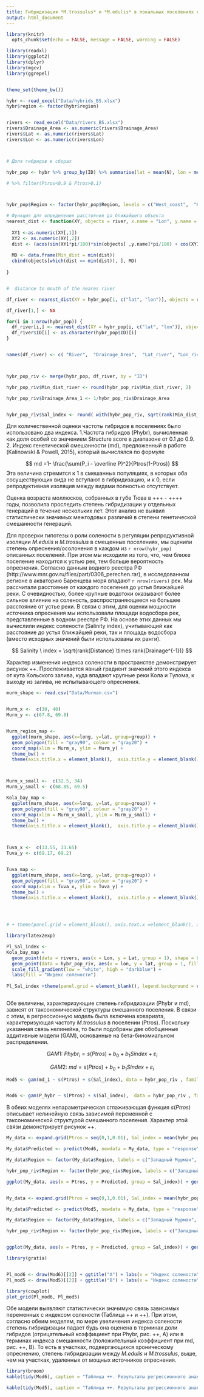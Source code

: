 ```yaml
---
title: Гибридизация *M.trossulus* и *M.edulis* в локальных поселениях кольской гибридной зоны
output: html_document
---
```


```r
library(knitr)
  opts_chunk$set(echo = FALSE, message = FALSE, warning = FALSE)
```


```r
library(readxl)
library(ggplot2)
library(dplyr)
library(mgcv)
library(ggrepel)


theme_set(theme_bw())

hybr <- read_excel("Data/hybrids_BS.xlsx")
hybr$region <- factor(hybr$region)


rivers <- read_excel("Data/rivers_BS.xlsx")
rivers$Drainage_Area <- as.numeric(rivers$Drainage_Area)
rivers$Lat <- as.numeric(rivers$Lat)
rivers$Lon <- as.numeric(rivers$Lon)



# Доля гибридов в сборах

hybr_pop <- hybr %>% group_by(ID) %>% summarise(lat = mean(N), lon = mean(E), Year = mean(year), Region = unique(region), Ptros = mean(str), P_hybr = mean(str > 0.1 & str < 0.9), md = 1 - (sd(str))^2/(Ptros*(1-Ptros)), md_1 = 1-md, Salinity = unique(salinity) ) 

# %>% filter(Ptros<0.9 & Ptros>0.1)



hybr_pop$Region <- factor(hybr_pop$Region, levels = c("West_coast",  "Kola",  "Tyuva", "East_coast" ))

```


```r

# Функция для определения расстояния до ближайшего объекта
nearest_dist <- function(XY, objects = river, x.name = "Lon", y.name = "Lat"){
  
  XY1 <-as.numeric(XY[,1])
  XY2 <- as.numeric(XY[,2])
  dist <- (acos(sin(XY1*pi/180)*sin(objects[ ,y.name]*pi/180) + cos(XY1*pi/180)*cos(objects[ ,y.name]*pi/180)*cos(XY2*pi/180 - objects[ ,x.name]*pi/180)) * 6371)
  
  MD <- data.frame(Min_dist = min(dist))
  cbind(objects[which(dist == min(dist)), ], MD)
  
}


#  distance to mouth of the neares river 

df_river <- nearest_dist(XY = hybr_pop[1, c("lat", "lon")], objects = rivers)

df_river[1,] <- NA

for(i in 1:nrow(hybr_pop)) {
  df_river[i,] <- nearest_dist(XY = hybr_pop[i, c("lat", "lon")], objects = rivers)
  df_river$ID[i] <- as.character(hybr_pop$ID)[i]
}


names(df_river) <- c( "River",  "Drainage_Area",  "Lat_river", "Lon_river", "Min_dist_river", "ID" )



hybr_pop_riv <- merge(hybr_pop, df_river, by = "ID")

hybr_pop_riv$Min_dist_river <- round(hybr_pop_riv$Min_dist_river, 2)

hybr_pop_riv$Drainage_Area_1 <- 1/hybr_pop_riv$Drainage_Area


hybr_pop_riv$Sal_index <- round( with(hybr_pop_riv, sqrt(rank(Min_dist_river) * rank(Drainage_Area_1)) ))
```

    
Для количественной оценки частоты гибридов в поселениях было использовано два индекса. 
1.Частота гибридов (Phybr), вычисленная как доля особей со значением Structure score в диапазоне от 0.1 до 0.9.
2. Индекс генетической смешанности (md), предложенный в работе (Kalinowski & Powell, 2015), который вычислялся по формуле 

$$
md =1- \frac{\sum(P_i - \overline P)^2}{Ptros(1-Ptros)}
$$
Эта величина стремится к 1 в смешанных популяциях, в которых оба сосуществующих вида не вступают в гибридизацию, и к 0, если репродуктивная изоляция между видами полностью отсутствует.

Оценка возраста моллюсков, собранных в губе Тюва в +++ - ++++ годы, позволила проследить степень гибридизации у отдельных генераций в течение нескольких лет. Этот анализ не выявил статистически значимых межгодовых различий в степени генетической смешанности генераций. 



Для проверки гипотезы о роли солености в регуляции репродуктивной изоляции *M.edulis*  и *M.trossulus* в смещенных поселениях, мы оценили степень опреснения/осолонения в каждом из `r nrow(hybr_pop)` описанных поселений. При этом мы исходили из того, что, чем ближе поселение находится к устью рек, тем больше вероятность опреснения. Согласно данным водного реестра РФ (http://www.mnr.gov.ru/files/part/0306_perechen.rar), в исследованном регионе в акваторию Баренцева моря впадают `r nrow(rivers)` рек. Мы рассчитали расстояние от каждого поселения до устья ближайшей реки. С очевидностью, более крупные водотоки оказывают более сильное влияние на соленость, распространяющееся на большее расстояние от устье реки. В связи с этим, для оценки мощности источника опреснения мы использовали площади водосбора рек, представленные в водном реестре РФ. На основе этих данных мы вычислили индекс солености (Salinity index), учитывающий как расстояние до устья ближайшей реки, так и площадь водосбора (вместо исходных значений были использованы их ранги). 

$$
Salinity \ index = \sqrt{rank(Distance) \times  rank(Drainage^{-1})}
$$

Характер изменения индекса солености в пространстве демонстрирует рисунок ++. Прослеживается явный градиент значений этого индекса от кута Кольского залива, куда впадают крупные реки Кола и Тулома, к выходу из залива, не испытывающего опреснения. 





```r

murm_shape <- read.csv("Data/Murman.csv")


Murm_x <-  c(30, 40)
Murm_y <- c(67.8, 69.8)


Murm_region_map <- 
  ggplot(murm_shape, aes(x=long, y=lat, group=group)) +
  geom_polygon(fill = "gray90", colour = "gray20") + 
  coord_map(xlim = Murm_x, ylim = Murm_y) + 
  theme_bw() +  
  theme(axis.title.x = element_blank(),  axis.title.y = element_blank(), plot.background = element_blank(), panel.border = element_blank()) 



Murm_x_small <-  c(32.5, 34)
Murm_y_small <- c(68.85, 69.5)

Kola_bay_map <- 
  ggplot(murm_shape, aes(x=long, y=lat, group=group)) +
  geom_polygon(fill = "gray90", colour = "gray20") + 
  coord_map(xlim = Murm_x_small, ylim = Murm_y_small) + 
  theme_bw() +  
  theme(axis.title.x = element_blank(),  axis.title.y = element_blank(), plot.background = element_blank(), panel.border = element_blank()) 



Tuva_x <-  c(33.55, 33.65)
Tuva_y <- c(69.17, 69.2)


Tuva_map <-
  ggplot(murm_shape, aes(x=long, y=lat, group=group)) +
  geom_polygon(fill = "gray90", colour = "gray20") + 
  coord_map(xlim = Tuva_x, ylim = Tuva_y) + 
  theme_bw() +  
  theme(axis.title.x = element_blank(),  axis.title.y = element_blank(), plot.background = element_blank(), panel.border = element_blank()) 




# + theme(panel.grid = element_blank(), axis.text.x =element_blank(), axis.text.y= element_blank()) + theme(axis.ticks = element_blank()) 

```

```r

library(latex2exp)

Pl_Sal_index <- 
Kola_bay_map + 
  geom_point(data = rivers, aes(x = Lon, y = Lat, group = 1), shape = 8, size = 3) +
  geom_point(data = hybr_pop_riv, aes(x = lon, y = lat, group = 1, fill = Sal_index), shape = 21, size = 3) +
  scale_fill_gradient(low = "white", high = "darkblue") +
  labs(fill = "Индекс солености")
  
Pl_Sal_index +theme(panel.grid = element_blank(), legend.background = element_blank(), legend.position = c(0.8, 0.2)) + ggtitle(TeX("Salinity index = $\\sqrt{rank(Distance) \\times  rank(Drainage^{-1})}$")) + theme(plot.title = element_text(hjust = 0.5, size = 10))



```


Обе величины, характеризующие степень гибридизации (Phybr и md), зависят от  таксономической структуры смешанного поселения. В связи с этим, в  регрессионную модель была включена ковариата, характеризующая частоту *M.trossulus* в поселении (Ptros). Поскольку указанная связь нелинейна, то были подобраны две обобщенные аддитивные модели (GAM), основанные на бета-биномиальном распределении.   


$$
GAM1: \ Phybr_i = s(Ptros) + b_0 + b_1Sindex + \varepsilon_i 
$$


$$
GAM2: \ md = s(Ptros) + b_0 + b_1Sindex + \varepsilon_i 
$$

```r
Mod5 <- gam(md_1 ~ s(Ptros) + s(Sal_index), data = hybr_pop_riv , family = "betar")


Mod6 <- gam(P_hybr ~ s(Ptros) + s(Sal_index),  data = hybr_pop_riv , family = "betar"  )

```



В обеих моделях непараметрическая сглаживающая функция $s(Ptros)$ описывает нелинейную связь зависимой переменной с таксономической структурой смешанного поселения. Характер этой связи демонстрирует рисунок ++. 



```r

My_data <- expand.grid(Ptros = seq(0,1,0.01), Sal_index = mean(hybr_pop_riv$Sal_index), Region = unique(hybr_pop_riv$Region))

My_data$Predicted <- predict(Mod6, newdata = My_data, type = "response")

My_data$Region <- factor(My_data$Region, labels = c("Западный Мурман", "Кольский залив", "губа Тюва", "Восточный Мурман"))

hybr_pop_riv$Region <- factor(hybr_pop_riv$Region, labels = c("Западный Мурман", "Кольский залив", "губа Тюва", "Восточный Мурман"))

ggplot(My_data, aes(x = Ptros, y = Predicted, group = Sal_index)) + geom_line() + geom_point(data = hybr_pop_riv, aes(y = P_hybr, fill = Sal_index, shape = Region), shape = 21, color = "black", size = 4) + scale_fill_gradient(low = "white", high = "darkblue")  + facet_wrap(~Region) + labs(y = "Доля гибридов в популяции (Phybr)")



```



```r
My_data <- expand.grid(Ptros = seq(0,1,0.01), Sal_index = mean(hybr_pop_riv$Sal_index), Region = unique(hybr_pop_riv$Region))

My_data$Predicted <- predict(Mod5, newdata = My_data, type = "response")

My_data$Region <- factor(My_data$Region, labels = c("Западный Мурман", "Кольский залив", "губа Тюва", "Восточный Мурман"))

hybr_pop_riv$Region <- factor(hybr_pop_riv$Region, labels = c("Западный Мурман", "Кольский залив", "губа Тюва", "Восточный Мурман"))


ggplot(My_data, aes(x = Ptros, y = Predicted, group = Sal_index)) + geom_line() + scale_color_gradient(low = "yellow", high = "red") + geom_point(data = hybr_pop_riv, aes(y = md_1, fill = Sal_index, shape = Region), shape = 21, color = "black", size = 4) + scale_fill_gradient(low = "white", high = "darkblue")  + facet_wrap(~Region) + labs(y = TeX("md = $1- \\frac{\\sum(P_i - \\overline P)^2}{Ptros(1-Ptros)$}"))
```




```r

library(gratia)


Pl_mod6 <- draw(Mod6)[[2]] + ggtitle("A") + labs(x = "Индекс солености", y = "Частный эффект (Phybr)")  
Pl_mod5 <- draw(Mod5)[[2]] + ggtitle("B") + labs(x = "Индекс солености", y = "Частный эффект (md)")

library(cowplot)
plot_grid(Pl_mod6, Pl_mod5)

```



Обе модели выявляют статистически значимую связь зависимых переменных с индексом солености (Таблица ++ и ++). При этом, согласно обеим моделям, по мере увеличения индекса солености степень гибридизации падает будь она оценена в  терминах доли гибридов (отрицательный коэффициент при Phybr, рис. ++, A) или  в терминах индекса смешанности (положительный коэффициент при md, рис. ++, B). То есть в участках, подвергающихся хроническому опреснению, степень гибридизации между *M.edulis* и *M.trossulus*, выше, чем на участках, удаленных от мощных источников опреснения.  




```r
library(broom)
kable(tidy(Mod6), caption = "Таблица ++. Результаты регрессионного анализа $Phybr$ в зависимости от от Ptros и индекса солености (модель GAM1).")


```



```r

kable(tidy(Mod5), caption = "Таблица ++. Результаты регрессионного анализа $md$ в зависимости от Ptros и индекса солености (модель GAM2).")


```

<br>

<br>

